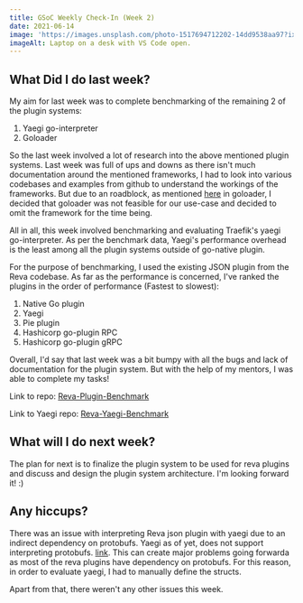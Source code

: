 ```yaml
---
title: GSoC Weekly Check-In (Week 2)
date: 2021-06-14
image: 'https://images.unsplash.com/photo-1517694712202-14dd9538aa97?ixlib=rb-1.2.1&ixid=eyJhcHBfaWQiOjEyMDd9&auto=format&fit=crop&w=2100&q=80'
imageAlt: Laptop on a desk with VS Code open.
---
```


## What Did I do last week?

My aim for last week was to complete benchmarking of the remaining 2 of the plugin systems:

1. Yaegi go-interpreter
2. Goloader

So the last week involved a lot of research into the above mentioned plugin systems. Last week was full of ups and downs as 
there isn't much documentation around the mentioned frameworks, I had to look into various codebases and examples from github to 
understand the workings of the frameworks. But due to an roadblock, as mentioned [here](https://github.com/pkujhd/goloader/issues/32) in goloader, I decided that goloader was not
feasible for our use-case and decided to omit the framework for the time being.

All in all, this week involved benchmarking and evaluating Traefik's yaegi go-interpreter. As per the benchmark data,
Yaegi's performance overhead is the least among all the plugin systems outside of go-native plugin. 

For the purpose of benchmarking, I used the existing JSON plugin from the Reva codebase. As far as the performance is concerned,
I've ranked the plugins in the order of performance (Fastest to slowest):

1. Native Go plugin
2. Yaegi
3. Pie plugin
4. Hashicorp go-plugin RPC
5. Hashicorp go-plugin gRPC


Overall, I'd say that last week was a bit bumpy with all the bugs and lack of documentation for the plugin system. But with the help
of my mentors, I was able to complete my tasks!

Link to repo: [Reva-Plugin-Benchmark](https://github.com/jimil749/reva-plugin-benchmark)

Link to Yaegi repo: [Reva-Yaegi-Benchmark](https://github.com/jimil749/reva-yaegi-benchmark)

## What will I do next week?

The plan for next is to finalize the plugin system to be used for reva plugins and discuss and design the plugin system architecture.
I'm looking forward it! :)

## Any hiccups?

There was an issue with interpreting Reva json plugin with yaegi due to an indirect dependency on protobufs. Yaegi as of yet, does
not support interpreting protobufs. [link](https://github.com/traefik/yaegi/issues/1133). This can create major problems going forwarda
as most of the reva plugins have dependency on protobufs. For this reason, in order to evaluate yaegi, I had to manually define the structs.

Apart from that, there weren't any other issues this week.